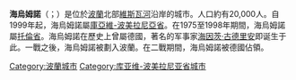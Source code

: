 {{Infobox settlement
| name = Chełmno
| image_skyline = Chełmno Church of St James and St Nicholas 1.jpg
| image_caption = 圣詹姆斯与圣尼古拉斯教堂| image_flag = POL Chełmno flag.svg
| image_shield = POL Chełmno COA.svg
| pushpin_map = Poland
| coordinates_region = PL
| subdivision_type = Country
| subdivision_name = {{POL}}
| subdivision_type1 = [[Voivodeships_of_Poland|Voivodeship]]
| subdivision_name1 = [[Kuyavian-Pomeranian_Voivodeship|Kuyavian-Pomeranian]]
| subdivision_type2 = [[Powiat|County]]
| subdivision_name2 = [[Chełmno_County|Chełmno County]]
| subdivision_type3 = [[Gmina|Gmina]]
| subdivision_name3 = Chełmno <small>(urban gmina)</small>
| area_total_km2 = 13.56
| population_as_of = 2006
| population_total = 20388
| population_density_km2 = auto
| latd = 53 | latm = 21 | lats = 57 | latNS = N | longd = 18 | longm = 25 | longs = 22 | longEW = E
| elevation_m = 75
| postal_code_type = Postal code
| postal_code = 86-200
| website = http://www.chelmno.pl/ }}

'''海烏姆諾'''（{{Lang-pl|Chełmno}}；{{Lang-de|Culm oder Kulm}}）是位於[[波蘭|波蘭]]北部[[維斯瓦河|維斯瓦河]]沿岸的城市。人口約有20,000人。自1999年起，海烏姆諾屬[[庫亞維-波美拉尼亞省|庫亞維-波美拉尼亞省]]。在1975至1998年期間，海烏姆諾屬[[托倫省|托倫省]]。海烏姆諾在歷史上曾屬德國，著名的军事家[[海因茨·古德里安|海因茨·古德里安]]即诞生于此。一戰之後，海烏姆諾被劃入波蘭。在二戰期間，海烏姆諾被德國佔領。 

{{coord|53|22|N|18|25|E|type:city|display=title}}


{{Authority control}}
[[Category:波蘭城市|Category:波蘭城市]]
[[Category:库亚维-波美拉尼亚省城市|Category:库亚维-波美拉尼亚省城市]]